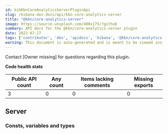 ```yaml
---
id: kibKbnCoreAnalyticsServerPluginApi
slug: /kibana-dev-docs/api/kbn-core-analytics-server
title: "@kbn/core-analytics-server"
image: https://source.unsplash.com/400x175/?github
summary: API docs for the @kbn/core-analytics-server plugin
date: 2022-07-27
tags: ['contributor', 'dev', 'apidocs', 'kibana', '@kbn/core-analytics-server']
warning: This document is auto-generated and is meant to be viewed inside our experimental, new docs system. Reach out in #docs-engineering for more info.
---
```




Contact [Owner missing] for questions regarding this plugin.

**Code health stats**

| Public API count  | Any count | Items lacking comments | Missing exports |
|-------------------|-----------|------------------------|-----------------|
| 3 | 0 | 0 | 0 |

## Server

### Consts, variables and types
<DocDefinitionList data={kbnCoreAnalyticsServerObj.server.misc}/>

